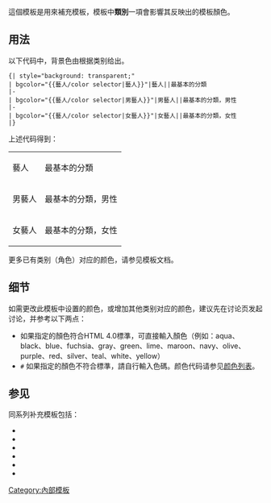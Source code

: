<noinclude>{{template doc page viewed directly}}</noinclude>
{{High-use|29428}}
<!-- 在本行下編輯模板說明 -->
這個模板是用來補充{{tl|藝人}}模板，模板中'''類別'''一項會影響其反映出的模板顏色。
== 用法 ==
以下代码中，背景色由{{tl|藝人/color selector}}根据类别给出。
<pre>{| style="background: transparent;"
| bgcolor="{{藝人/color selector|藝人}}"|藝人||最基本的分類
|-
| bgcolor="{{藝人/color selector|男藝人}}"|男藝人||最基本的分類，男性
|-
| bgcolor="{{藝人/color selector|女藝人}}"|女藝人||最基本的分類，女性
|}
</pre>
上述代码得到：
{| style="background: transparent;"
| bgcolor="{{藝人/color selector|藝人}}"|藝人||最基本的分類
|-
| bgcolor="{{藝人/color selector|男藝人}}"|男藝人||最基本的分類，男性
|-
| bgcolor="{{藝人/color selector|女藝人}}"|女藝人||最基本的分類，女性
|}

更多已有类别（角色）对应的颜色，请参见{{tl|藝人}}模板文档。
== 细节 ==
如需更改此模板中设置的颜色，或增加其他类别对应的颜色，建议先在讨论页发起讨论，并参考以下两点：
*<code><color name></code> 如果指定的顏色符合HTML 4.0標準，可直接輸入顏色（例如：aqua、black、blue、fuchsia、gray、green、lime、maroon、navy、olive、purple、red、silver、teal、white、yellow）
*<code>#<color hex></code> 如果指定的顏色不符合標準，請自行輸入色碼。颜色代码请参见[[颜色列表]]。
== 参见 ==
同系列补充模板包括：
*{{tl|藝人/color selector}}
*{{tl|藝人/hCard class}}
*{{tl|藝人/lang selector}}
*{{tl|藝人/title return}}
*{{tl|藝人/tracking}}
*{{tl|藝人/type return}}
<includeonly>
<!-- 本行下加入模板的分類 -->
[[Category:內部模板]]
<!-- 本行下加入模板的跨語言鏈接 -->
</includeonly>